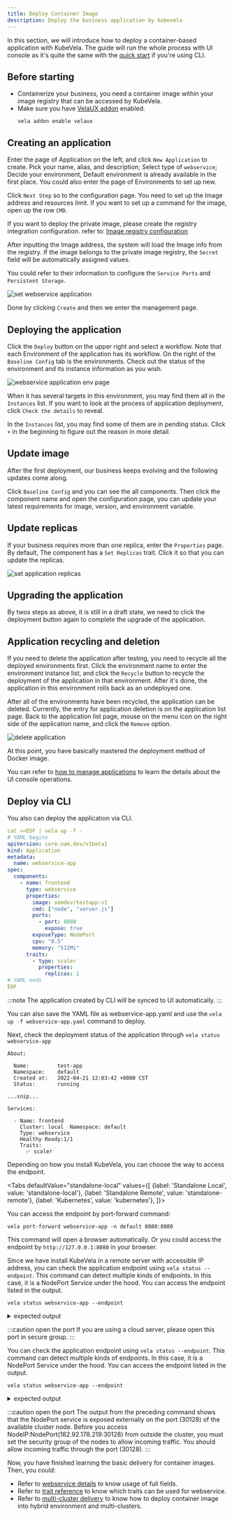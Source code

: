 ```yaml
---
title: Deploy Container Image
description: Deploy the business application by kubevela
---
```



In this section, we will introduce how to deploy a container-based application with KubeVela. The guide will run the whole process with UI console as it's quite the same with the [quick start](../quick-start.md) if you're using CLI.

## Before starting

- Containerize your business, you need a container image within your image registry that can be accessed by KubeVela.
- Make sure you have [VelaUX addon](../reference/addons/velaux.md) enabled.
  ```
  vela addon enable velaux
  ```

## Creating an application

Enter the page of Application on the left, and click `New Application` to create. Pick your name, alias, and description; Select type of `webservice`; Decide your environment, Default environment is already available in the first place. You could also enter the page of Environments to set up new.

Click `Next Step` so to the configuration page. You need to set up the Image address and resources limit. If you want to set up a command for the image, open up the row `CMD`.

If you want to deploy the private image, please create the registry integration configuration. refer to: [Image registry configuration](../how-to/dashboard/config/image-registry.md)

After inputting the Image address, the system will load the Image info from the registry. If the image belongs to the private image registry, the `Secret` field will be automatically assigned values.

You could refer to their information to configure the `Service Ports` and `Persistent Storage`.

![set webservice application](https://kubevela.io/images/1.4/create-webservice.jpg)

Done by clicking `Create` and then we enter the management page.

## Deploying the application

Click the `Deploy` button on the upper right and select a workflow. Note that each Environment of the application has its workflow. On the right of the `Baseline Config` tab is the environments. Check out the status of the environment and its instance information as you wish.

![webservice application env page](../resources/webservice-env.jpg)

When it has several targets in this environment, you may find them all in the `Instances` list. If you want to look at the process of application deployment, click `Check the details` to reveal.

In the `Instances` list, you may find some of them are in pending status. Click `+` in the beginning to figure out the reason in more detail.

## Update image

After the first deployment, our business keeps evolving and the following updates come along.

Click `Baseline Config` and you can see the all components. Then click the component name and open the configuration page, you can update your latest requirements for image, version, and environment variable.

## Update replicas

If your business requires more than one replica, enter the `Properties` page. By default, The component has a `Set Replicas` trait. Click it so that you can update the replicas.

![set application replicas](../resources/set-replicas.jpg)

## Upgrading the application

By twos steps as above, it is still in a draft state, we need to click the deployment button again to complete the upgrade of the application.

## Application recycling and deletion

If you need to delete the application after testing, you need to recycle all the deployed environments first. Click the environment name to enter the environment instance list, and click the `Recycle` button to recycle the deployment of the application in that environment. After it's done, the application in this environment rolls back as an undeployed one.

After all of the environments have been recycled, the application can be deleted. Currently, the entry for application deletion is on the application list page. Back to the application list page, mouse on the menu icon on the right side of the application name, and click the `Remove` option.

![delete application](../resources/app-delete.jpg)

At this point, you have basically mastered the deployment method of Docker image.

You can refer to [how to manage applications](../how-to/dashboard/application/create-application.md) to learn the details about the UI console operations.

## Deploy via CLI

You also can deploy the application via CLI.

```yaml
cat <<EOF | vela up -f -
# YAML begins
apiVersion: core.oam.dev/v1beta1
kind: Application
metadata:
  name: webservice-app
spec:
  components:
    - name: frontend
      type: webservice
      properties:
        image: oamdev/testapp:v1
        cmd: ["node", "server.js"]
        ports:
          - port: 8080
            expose: true
        exposeType: NodePort
        cpu: "0.5"
        memory: "512Mi"
      traits:
        - type: scaler
          properties:
            replicas: 1
# YAML ends
EOF
```

:::note
The application created by CLI will be synced to UI automatically.
:::

You can also save the YAML file as webservice-app.yaml and use the `vela up -f webservice-app.yaml` command to deploy.

Next, check the deployment status of the application through `vela status webservice-app`

```
About:

  Name:      	test-app
  Namespace: 	default
  Created at:	2022-04-21 12:03:42 +0800 CST
  Status:    	running

...snip...

Services:

  - Name: frontend
    Cluster: local  Namespace: default
    Type: webservice
    Healthy Ready:1/1
    Traits:
      ✅ scaler
```

Depending on how you install KubeVela, you can choose the way to access the endpoint.

<Tabs
  defaultValue="standalone-local"
  values={[
    {label: 'Standalone Local', value: 'standalone-local'},
    {label: 'Standalone Remote', value: 'standalone-remote'},
    {label: 'Kubernetes', value: 'kubernetes'},
  ]}>
<TabItem value="standalone-local">

You can access the endpoint by port-forward command:

```shell
vela port-forward webservice-app -n default 8080:8080
```

This command will open a browser automatically. Or you could access the endpoint by `http://127.0.0.1:8080` in your browser.

</TabItem>
<TabItem value="standalone-remote">

Since we have install KubeVela in a remote server with accessible IP address, you can check the application endpoint using `vela status --endpoint`. This command can detect multiple kinds of endpoints.
In this case, it is a NodePort Service under the hood. You can access the endpoint listed in the output.

```shell
vela status webservice-app --endpoint
```

<details>
<summary>expected output</summary>

```shell
I0816 21:20:08.536617   59163 utils.go:156] find cluster gateway service vela-system/kubevela-cluster-gateway-service:9443
Please access webservice-app from the following endpoints:
+---------+-----------+--------------------------+----------------------------+-------+
| CLUSTER | COMPONENT | REF(KIND/NAMESPACE/NAME) |          ENDPOINT          | INNER |
+---------+-----------+--------------------------+----------------------------+-------+
| local   | frontend  | Service/default/frontend | http://182.92.178.219:30128 | false |
+---------+-----------+--------------------------+----------------------------+-------+
```

</details>

:::caution open the port
If you are using a cloud server, please open this port in secure group.
:::

</TabItem>
<TabItem value="kubernetes">

You can check the application endpoint using `vela status --endpoint`. This command can detect multiple kinds of endpoints.
In this case, it is a NodePort Service under the hood. You can access the endpoint listed in the output.

```shell
vela status webservice-app --endpoint
```

<details>
<summary>expected output</summary>

```shell
I0816 21:20:08.536617   59163 utils.go:156] find cluster gateway service vela-system/kubevela-cluster-gateway-service:9443
Please access webservice-app from the following endpoints:
+---------+-----------+--------------------------+----------------------------+-------+
| CLUSTER | COMPONENT | REF(KIND/NAMESPACE/NAME) |          ENDPOINT          | INNER |
+---------+-----------+--------------------------+----------------------------+-------+
| local   | frontend  | Service/default/frontend | http://182.92.178.219:30128 | false |
+---------+-----------+--------------------------+----------------------------+-------+
```

</details>

:::caution open the port
The output from the preceding command shows that the NodePort service is exposed externally on the port (30128) of the available cluster node.
Before you access NodeIP:NodePort(182.92.178.219:30128) from outside the cluster, you must set the security group of the nodes to allow incoming traffic.
You should allow incoming traffic through the port (30128).
:::

</TabItem>
</Tabs>


Now, you have finished learning the basic delivery for container images. Then, you could:

* Refer to [webservice details](../end-user/components/references.md#webservice) to know usage of full fields.
* Refer to [trait reference](../end-user/traits/references.md) to know which traits can be used for webservice.
* Refer to [multi-cluster delivery](../case-studies/multi-cluster.md) to know how to deploy container image into hybrid environment and multi-clusters.